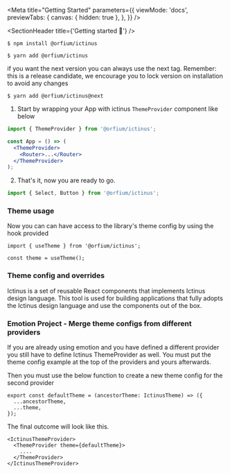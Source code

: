 
<Meta
  title="Getting Started"
  parameters={{
    viewMode: 'docs',
    previewTabs: {
      canvas: { hidden: true },
    },
  }}
/>

<SectionHeader title={'Getting started 🚀'} />

<SubsectionHeader title="📦 Installation" />

```text
$ npm install @orfium/ictinus
```

```text
$ yarn add @orfium/ictinus
```

if you want the next version you can always use the next tag.
Remember: this is a release candidate, we encourage you to lock version on installation to avoid any changes

```text
$ yarn add @orfium/ictinus@next
```

<SubsectionHeader title="🔨 Usage" />

1. Start by wrapping your App with ictinus `ThemeProvider` component like below

```jsx
import { ThemeProvider } from '@orfium/ictinus';

const App = () => (
  <ThemeProvider>
    <Router>...</Router>
  </ThemeProvider>
);
```

2.  That's it, now you are ready to go.

```js
import { Select, Button } from '@orfium/ictinus';
```

<SubsectionHeader title="✨ Extra" />

### Theme usage

Now you can can have access to the library's theme config by using the hook provided

```
import { useTheme } from '@orfium/ictinus';

const theme = useTheme();
```

### Theme config and overrides

Ictinus is a set of reusable React components that implements Ictinus design language. This tool is used for building applications
that fully adopts the Ictinus design language and use the components out of the box.

### Emotion Project - Merge theme configs from different providers

If you are already using emotion and you have defined a different provider you still have to define Ictinus ThemeProvider as well. You must put the theme config example at the top of the providers and yours afterwards.

Then you must use the below function to create a new theme config for the second provider

```
export const defaultTheme = (ancestorTheme: IctinusTheme) => ({
  ...ancestorTheme,
  ...theme,
});
```

The final outcome will look like this.

```
<IctinusThemeProvider>
  <ThemeProvider theme={defaultTheme}>
    ....
  </ThemeProvider>
</IctinusThemeProvider>
```
